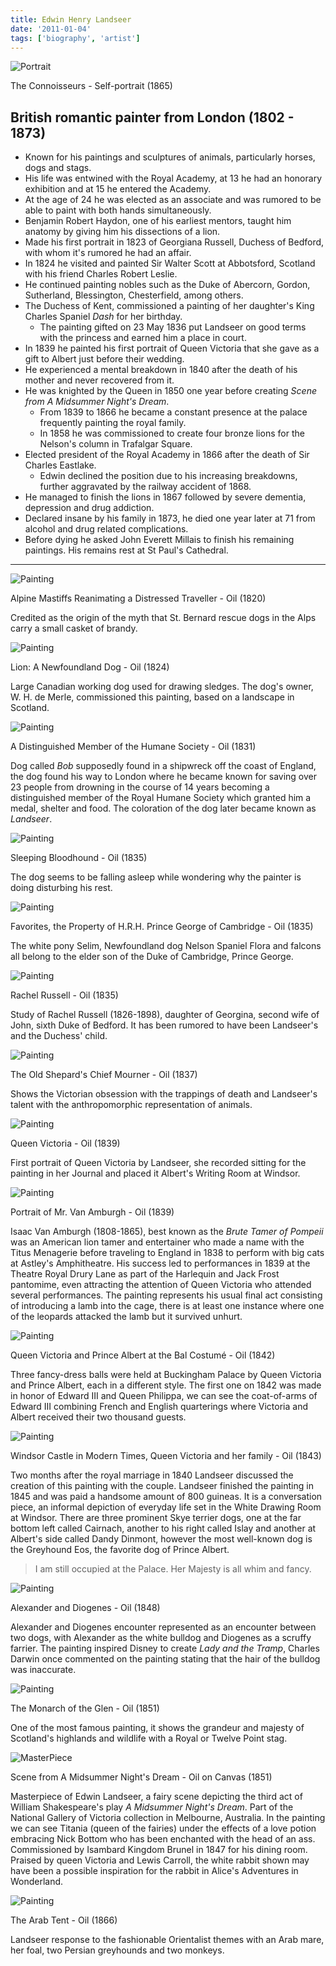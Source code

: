 ```yaml
---
title: Edwin Henry Landseer
date: '2011-01-04'
tags: ['biography', 'artist']
---
```


![Portrait](/static/images/art/EdwinHenryLandseer.jpg)

<div className="caption"> The Connoisseurs - Self-portrait (1865) </div>

## British romantic painter from London (1802 - 1873) ##

* Known for his paintings and sculptures of animals, particularly horses, dogs and stags.
* His life was entwined with the Royal Academy, at 13 he had an honorary exhibition and at 15 he entered the Academy. 
* At the age of 24 he was elected as an associate and was rumored to be able to paint with both hands simultaneously. 
* Benjamin Robert Haydon, one of his earliest mentors, taught him anatomy by giving him his dissections of a lion.
* Made his first portrait in 1823 of Georgiana Russell, Duchess of Bedford, with whom it's rumored he had an affair.
* In 1824 he visited and painted Sir Walter Scott at Abbotsford, Scotland with his friend Charles Robert Leslie.
* He continued painting nobles such as the Duke of Abercorn, Gordon, Sutherland, Blessington, Chesterfield, among others.
* The Duchess of Kent, commissioned a painting of her daughter's King Charles Spaniel *Dash* for her birthday.
	* The painting gifted on 23 May 1836 put Landseer on good terms with the princess and earned him a place in court.
* In 1839 he painted his first portrait of Queen Victoria that she gave as a gift to Albert just before their wedding.
* He experienced a mental breakdown in 1840 after the death of his mother and never recovered from it.
* He was knighted by the Queen in 1850 one year before creating *Scene from A Midsummer Night's Dream*.
	* From 1839 to 1866 he became a constant presence at the palace frequently painting the royal family.
	* In 1858 he was commissioned to create four bronze lions for the Nelson's column in Trafalgar Square.
* Elected president of the Royal Academy in 1866 after the death of Sir Charles Eastlake.
	* Edwin declined the position due to his increasing breakdowns, further aggravated by the railway accident of 1868.
* He managed to finish the lions in 1867 followed by severe dementia, depression and drug addiction.
* Declared insane by his family in 1873, he died one year later at 71 from alcohol and drug related complications.
* Before dying he asked John Everett Millais to finish his remaining paintings. His remains rest at St Paul's Cathedral.

***

![Painting](/static/images/art/TwoStBernarddogsfindaninjuredman.png)

<div className="caption"> Alpine Mastiffs Reanimating a Distressed Traveller - Oil (1820) </div>

Credited as the origin of the myth that St. Bernard rescue dogs in the Alps carry a small casket of brandy. 

![Painting](/static/images/art/ANewfoundlandDog.jpg)

<div className="caption"> Lion: A Newfoundland Dog - Oil (1824) </div>

Large Canadian working dog used for drawing sledges. The dog's owner, W. H. de Merle, commissioned this painting, based on a landscape in Scotland.

![Painting](/static/images/art/DistinguishedMemberoftheHumaneSociety.jpg)

<div className="caption"> A Distinguished Member of the Humane Society - Oil (1831) </div>

Dog called *Bob* supposedly found in a shipwreck off the coast of England, the dog found his way to London where he became known for saving over 23 people from drowning in the course of 14 years becoming a distinguished member of the Royal Humane Society which granted him a medal, shelter and food. The coloration of the dog later became known as *Landseer*.

![Painting](/static/images/art/SleepingBloodhound.jpg)

<div className="caption"> Sleeping Bloodhound - Oil (1835) </div>

The dog seems to be falling asleep while wondering why the painter is doing disturbing his rest.

![Painting](/static/images/art/ThePropertyofPrinceGeorgeofCambridge.jpg)

<div className="caption"> Favorites, the Property of H.R.H. Prince George of Cambridge - Oil (1835) </div>

The white pony Selim, Newfoundland dog Nelson Spaniel Flora and falcons all belong to the elder son of the Duke of Cambridge, Prince George.

![Painting](/static/images/art/RachelRussell.jpg)

<div className="caption"> Rachel Russell - Oil (1835) </div>

Study of Rachel Russell (1826-1898), daughter of Georgina, second wife of John, sixth Duke of Bedford. It has been rumored to have been Landseer's and the Duchess' child.

![Painting](/static/images/art/OldShepherdsChiefMourner.jpg)

<div className="caption"> The Old Shepard's Chief Mourner - Oil (1837) </div>

Shows the Victorian obsession with the trappings of death and Landseer's talent with the anthropomorphic representation of animals.

![Painting](/static/images/art/QueenVictoria.jpg)

<div className="caption"> Queen Victoria - Oil (1839) </div>

First portrait of Queen Victoria by Landseer, she recorded sitting for the painting in her Journal and placed it Albert's Writing Room at Windsor.

![Painting](/static/images/art/PortraitofMrVanAmburgh.jpg)

<div className="caption"> Portrait of Mr. Van Amburgh - Oil (1839) </div>

Isaac Van Amburgh (1808-1865), best known as the *Brute Tamer of Pompeii* was an American lion tamer and entertainer who made a name with the Titus Menagerie before traveling to England in 1838 to perform with big cats at Astley's Amphitheatre. His success led to performances in 1839 at the Theatre Royal Drury Lane as part of the Harlequin and Jack Frost pantomime, even attracting the attention of Queen Victoria who attended several performances. The painting represents his usual final act consisting of introducing a lamb into the cage, there is at least one instance where one of the leopards attacked the lamb but it survived unhurt.

![Painting](/static/images/art/QueenVictoriaandPrinceAlbert.jpg)

<div className="caption"> Queen Victoria and Prince Albert at the Bal Costumé - Oil (1842) </div>

Three fancy-dress balls were held at Buckingham Palace by Queen Victoria and Prince Albert, each in a different style. The first one on 1842 was made in honor of Edward III and Queen Philippa, we can see the coat-of-arms of Edward III combining French and English quarterings where Victoria and Albert received their two thousand guests.

![Painting](/static/images/art/WindsorCastleinModernTimes.jpg)

<div className="caption"> Windsor Castle in Modern Times, Queen Victoria and her family - Oil (1843) </div>

Two months after the royal marriage in 1840 Landseer discussed the creation of this painting with the couple. Landseer finished the painting in 1845 and was paid a handsome amount of 800 guineas. It is a conversation piece, an informal depiction of everyday life set in the White Drawing Room at Windsor. There are three prominent Skye terrier dogs, one at the far bottom left called Cairnach, another to his right called Islay and another at Albert's side called Dandy Dinmont, however the most well-known dog is the Greyhound Eos, the favorite dog of Prince Albert.

> I am still occupied at the Palace. Her Majesty is all whim and fancy.

![Painting](/static/images/art/TheEedlist.jpg)

<div className="caption"> Alexander and Diogenes - Oil (1848) </div>

Alexander and Diogenes encounter represented as an encounter between two dogs, with Alexander as the white bulldog and Diogenes as a scruffy farrier. The painting inspired Disney to create *Lady and the Tramp*, Charles Darwin once commented on the painting stating that the hair of the bulldog was inaccurate.

![Painting](/static/images/art/MonarchoftheGlen.png)

<div className="caption"> The Monarch of the Glen - Oil (1851) </div>

One of the most famous painting, it shows the grandeur and majesty of Scotland's highlands and wildlife with a Royal or Twelve Point stag.

![MasterPiece](/static/images/art/AMidsummerNightsDreamTitania.jpg)

<div className="caption"> Scene from A Midsummer Night's Dream - Oil on Canvas (1851) </div>

Masterpiece of Edwin Landseer, a fairy scene depicting the third act of William Shakespeare's play *A Midsummer Night's Dream*. Part of the National Gallery of Victoria collection in Melbourne, Australia. In the painting we can see Titania (queen of the fairies) under the effects of a love potion embracing Nick Bottom who has been enchanted with the head of an ass. Commissioned by Isambard Kingdom Brunel in 1847 for his dining room. Praised by queen Victoria and Lewis Carroll, the white rabbit shown may have been a possible inspiration for the rabbit in Alice's Adventures in Wonderland.

![Painting](/static/images/art/TheArabTent.jpg)

<div className="caption"> The Arab Tent - Oil (1866) </div>

Landseer response to the fashionable Orientalist themes with an Arab mare, her foal, two Persian greyhounds and two monkeys.

